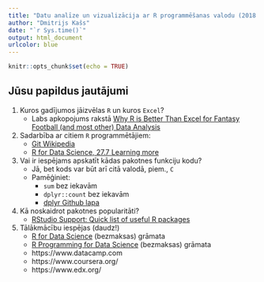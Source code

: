 ```yaml
---
title: "Datu analīze un vizualizācija ar R programmēšanas valodu (2018.g. augusts)"
author: "Dmitrijs Kašs"
date: "`r Sys.time()`"
output: html_document
urlcolor: blue
---
```


```r
knitr::opts_chunk$set(echo = TRUE)
```

## Jūsu papildus jautājumi

1. Kuros gadījumos jāizvēlas `R` un kuros `Excel`?
     * Labs apkopojums rakstā [Why R is Better Than Excel for Fantasy Football (and most other) Data Analysis](https://fantasyfootballanalytics.net/2014/01/why-r-is-better-than-excel.html)
     
2. Sadarbība ar citiem `R` programmētājiem: 
    * [Git Wikipedia](https://en.wikipedia.org/wiki/Git)
    * [R for Data Science, 27.7 Learning more](http://r4ds.had.co.nz/r-markdown.html#learning-more-3)
    
3. Vai ir iespējams apskatīt kādas pakotnes funkciju kodu?
    * Jā, bet kods var būt arī citā valodā, piem., `C`
    * Pamēģiniet:
        * `sum` bez iekavām
        * `dplyr::count` bez iekavām
        * [dplyr Github lapa](https://github.com/tidyverse/dplyr)
        
4. Kā noskaidrot pakotnes popularitāti?
    * [RStudio Support: Quick list of useful R packages](https://support.rstudio.com/hc/en-us/articles/201057987-Quick-list-of-useful-R-packages?mobile_site=true)
    
5. Tālākmācību iespējas (daudz!)
    * [R for Data Science](http://r4ds.had.co.nz/) (bezmaksas) grāmata
    * [R Programming for Data Science](https://leanpub.com/rprogramming) (bezmaksas) grāmata
    * https://www.datacamp.com
    * https://www.coursera.org/
    * https://www.edx.org/
